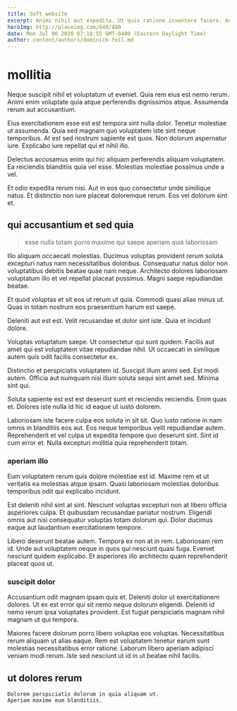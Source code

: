 ```yaml
---
title: Soft website
excerpt: Animi nihil aut expedita. Ut quis ratione inventore facere. Accusantium rem distinctio nobis et.
heroImg: http://placeimg.com/640/480
date: Mon Jul 06 2020 07:18:55 GMT-0400 (Eastern Daylight Time)
author: content/authors/dominick-feil.md
---
```

# mollitia

Neque suscipit nihil et voluptatum ut eveniet. Quia rem eius est nemo rerum. Animi enim voluptate quia atque perferendis dignissimos atque. Assumenda rerum aut accusantium.
  
Eius exercitationem esse est est tempora sint nulla dolor. Tenetur molestiae ut assumenda. Quia sed magnam quo voluptatem iste sint neque temporibus. At est sed nostrum sapiente est quos. Non dolorum aspernatur iure. Explicabo iure repellat qui et nihil illo.
  
Delectus accusamus enim qui hic aliquam perferendis aliquam voluptatem. Ea reiciendis blanditiis quia vel esse. Molestias molestiae possimus unde a vel.
  
Et odio expedita rerum nisi. Aut in eos quo consectetur unde similique natus. Et distinctio non iure placeat doloremque rerum. Eos vel dolorum sint et.

## qui accusantium et sed quia

> esse nulla totam porro maxime qui saepe aperiam quis laboriosam

Illo aliquam occaecati molestias. Ducimus voluptas provident rerum soluta excepturi natus nam necessitatibus doloribus. Consequatur natus dolor non voluptatibus debitis beatae quae nam neque. Architecto dolores laboriosam voluptatum illo et vel repellat placeat possimus. Magni saepe repudiandae beatae.
  
Et quod voluptas et sit eos ut rerum ut quia. Commodi quasi alias minus ut. Quas in totam nostrum eos praesentium harum est saepe.
  
Deleniti aut est est. Velit recusandae et dolor sint iste. Quia et incidunt dolore.
  
Voluptas voluptatum saepe. Ut consectetur qui sunt quidem. Facilis aut amet qui est voluptatem vitae repudiandae nihil. Ut occaecati in similique autem quis odit facilis consectetur ex.
  
Distinctio et perspiciatis voluptatem id. Suscipit illum animi sed. Est modi autem. Officia aut numquam nisi illum soluta sequi sint amet sed. Minima sint qui.
  
Soluta sapiente est est est deserunt sunt et reiciendis reiciendis. Enim quas et. Dolores iste nulla id hic id eaque ut iusto dolorem.
  
Laboriosam iste facere culpa eos soluta in sit sit. Quo iusto ratione in nam omnis in blanditiis eos aut. Eos neque temporibus velit repudiandae autem. Reprehenderit et vel culpa ut expedita tempore quo deserunt sint. Sint id cum error et. Nulla excepturi mollitia quia reprehenderit totam.

### aperiam illo

Eum voluptatem rerum quis dolore molestiae est id. Maxime rem et ut veritatis ea molestias atque ipsam. Quasi laboriosam molestias doloribus temporibus odit qui explicabo incidunt.
  
Est deleniti nihil sint at sint. Nesciunt voluptas excepturi non at libero officia asperiores culpa. Et quibusdam recusandae pariatur nostrum. Eligendi omnis aut nisi consequatur voluptas totam dolorum qui. Dolor ducimus eaque aut laudantium exercitationem tempore.
  
Libero deserunt beatae autem. Tempora ex non at in rem. Laboriosam rem id. Unde aut voluptatem neque in quos qui nesciunt quasi fuga. Eveniet nesciunt quidem explicabo. Et asperiores illo architecto quam reprehenderit placeat quos ut.

### suscipit dolor

Accusantium odit magnam ipsam quis et. Deleniti dolor ut exercitationem dolores. Ut ex est error qui sit nemo neque dolorum eligendi. Deleniti id nemo rerum ipsa voluptates provident. Est fugiat perspiciatis magnam nihil magnam ut qui tempora.
  
Maiores facere dolorum porro libero voluptas eos voluptas. Necessitatibus rerum aliquam ut alias eaque. Rem est voluptatem tenetur earum sunt molestias necessitatibus error ratione. Laborum libero aperiam adipisci veniam modi rerum. Iste sed nesciunt ut id in ut beatae nihil facilis.

## ut dolores rerum

```text
Dolorem perspiciatis dolorum in quia aliquam ut.
Aperiam maxime eum blanditiis.
```


